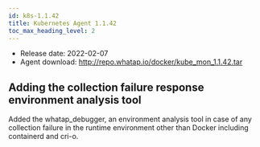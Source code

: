 ```yaml
---
id: k8s-1.1.42
title: Kubernetes Agent 1.1.42
toc_max_heading_level: 2
---
```



-   Release date: 2022-02-07
-   Agent download: http://repo.whatap.io/docker/kube_mon_1.1.42.tar

## Adding the collection failure response environment analysis tool

Added the whatap_debugger, an environment analysis tool in case of any collection failure in the runtime environment other than Docker including containerd and cri-o. 
